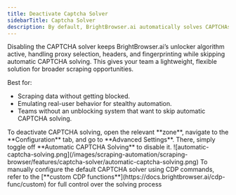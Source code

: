 ```yaml
---
title: Deactivate Captcha Solver
sidebarTitle: Captcha Solver
description: By default, BrightBrowser.ai automatically solves CAPTCHAs as part of its proxy unblocking system, ensuring seamless requests.
---
```



Disabling the CAPTCHA solver keeps BrightBrowser.ai’s unlocker algorithm active, handling proxy selection, headers, and fingerprinting while skipping automatic CAPTCHA solving. This gives your team a lightweight, flexible solution for broader scraping opportunities.

Best for:
- Scraping data without getting blocked.
- Emulating real-user behavior for stealthy automation.
- Teams without an unblocking system that want to skip automatic CAPTCHA solving.

<Accordion title="How to start?">
To deactivate CAPTCHA solving, open the relevant **zone**, navigate to the **Configuration** tab, and go to **Advanced Settings**. There, simply toggle off **Automatic CAPTCHA Solving** to disable it.

<Frame>
    ![automatic-captcha-solving.png](/images/scraping-automation/scraping-browser/features/captcha-solver/automatic-captcha-solving.png)
</Frame>

</Accordion>
<Note>
To manually configure the default CAPTCHA solver using CDP commands, refer to the [**custom CDP functions**](https://docs.brightbrowser.ai/cdp-func/custom) for full control over the solving process
</Note>



